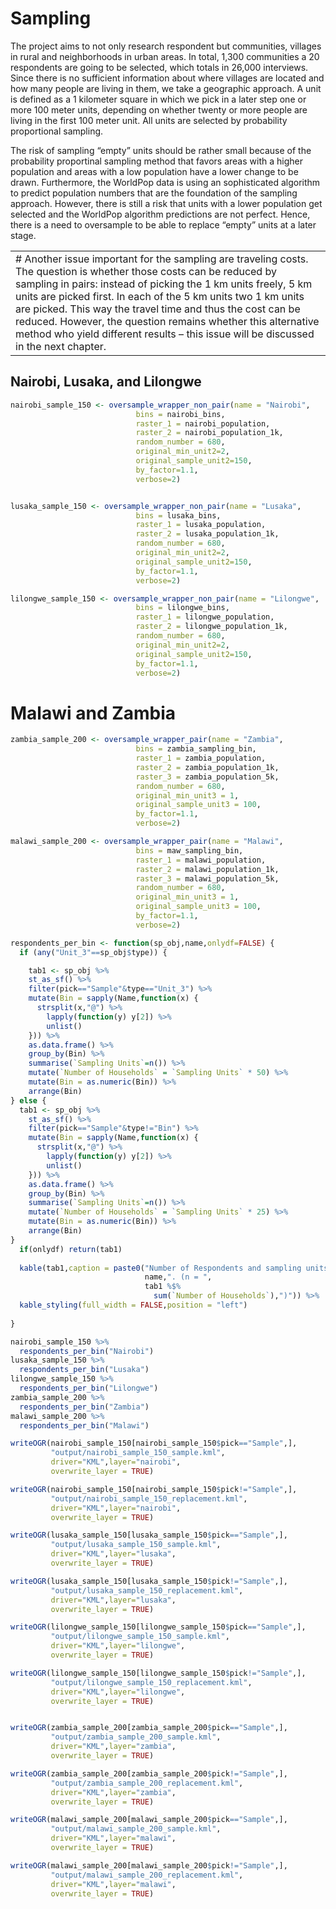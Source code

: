 # Sampling
The project aims to not only research respondent but communities, villages in rural and neighborhoods in urban areas. In total, 1,300 communities a 20 respondents are going to be selected, which totals in 26,000 interviews. Since there is no sufficient information about where villages are located and how many people are living in them, we take a geographic approach. A unit is defined as a 1 kilometer square in which we pick in a later step one or more 100 meter units, depending on whether twenty or more people are living in the first 100 meter unit. All units are selected by probability proportional sampling.  
  
The risk of sampling "empty" units should be rather small because of the probability proportinal sampling method that favors areas with a higher population and areas with a low population have a lower change to be drawn. Furthermore, the WorldPop data is using an sophisticated algorithm to predict population numbers that are the foundation of the sampling approach. However, there is still a risk that units with a lower population get selected and the WorldPop algorithm predictions are not perfect. Hence, there is a need to oversample to be able to replace "empty" units at a later stage.  
  
---
# Another issue important for the sampling are traveling costs. The question is whether those costs can be reduced by sampling in pairs: instead of picking the 1 km units freely, 5 km units are picked first. In each of the 5 km units two 1 km units are picked. This way the travel time and thus the cost can be reduced. However, the question remains whether this alternative method who yield different results -- this issue will be discussed in the next chapter.  
---


## Nairobi, Lusaka, and Lilongwe

```r

nairobi_sample_150 <- oversample_wrapper_non_pair(name = "Nairobi",
                            bins = nairobi_bins,
                            raster_1 = nairobi_population,
                            raster_2 = nairobi_population_1k,
                            random_number = 680,
                            original_min_unit2=2,
                            original_sample_unit2=150,
                            by_factor=1.1,
                            verbose=2)


lusaka_sample_150 <- oversample_wrapper_non_pair(name = "Lusaka",
                            bins = lusaka_bins,
                            raster_1 = lusaka_population,
                            raster_2 = lusaka_population_1k,
                            random_number = 680,
                            original_min_unit2=2,
                            original_sample_unit2=150,
                            by_factor=1.1,
                            verbose=2)

lilongwe_sample_150 <- oversample_wrapper_non_pair(name = "Lilongwe",
                            bins = lilongwe_bins,
                            raster_1 = lilongwe_population,
                            raster_2 = lilongwe_population_1k,
                            random_number = 680,
                            original_min_unit2=2,
                            original_sample_unit2=150,
                            by_factor=1.1,
                            verbose=2)

```

# Malawi and Zambia
```r

zambia_sample_200 <- oversample_wrapper_pair(name = "Zambia",
                            bins = zambia_sampling_bin,
                            raster_1 = zambia_population,
                            raster_2 = zambia_population_1k,
                            raster_3 = zambia_population_5k,
                            random_number = 680,
                            original_min_unit3 = 1,
                            original_sample_unit3 = 100,
                            by_factor=1.1,
                            verbose=2)

malawi_sample_200 <- oversample_wrapper_pair(name = "Malawi",
                            bins = maw_sampling_bin,
                            raster_1 = malawi_population,
                            raster_2 = malawi_population_1k,
                            raster_3 = malawi_population_5k,
                            random_number = 680,
                            original_min_unit3 = 1,
                            original_sample_unit3 = 100,
                            by_factor=1.1,
                            verbose=2)
```

```r
respondents_per_bin <- function(sp_obj,name,onlydf=FALSE) {
  if (any("Unit_3"==sp_obj$type)) {

    tab1 <- sp_obj %>% 
    st_as_sf() %>% 
    filter(pick=="Sample"&type=="Unit_3") %>% 
    mutate(Bin = sapply(Name,function(x) {
      strsplit(x,"@") %>% 
        lapply(function(y) y[2]) %>% 
        unlist()
    })) %>% 
    as.data.frame() %>% 
    group_by(Bin) %>% 
    summarise(`Sampling Units`=n()) %>% 
    mutate(`Number of Households` = `Sampling Units` * 50) %>% 
    mutate(Bin = as.numeric(Bin)) %>% 
    arrange(Bin)
} else {
  tab1 <- sp_obj %>% 
    st_as_sf() %>% 
    filter(pick=="Sample"&type!="Bin") %>% 
    mutate(Bin = sapply(Name,function(x) {
      strsplit(x,"@") %>% 
        lapply(function(y) y[2]) %>% 
        unlist()
    })) %>% 
    as.data.frame() %>% 
    group_by(Bin) %>% 
    summarise(`Sampling Units`=n()) %>% 
    mutate(`Number of Households` = `Sampling Units` * 25) %>% 
    mutate(Bin = as.numeric(Bin)) %>% 
    arrange(Bin)
}
  if(onlydf) return(tab1)
  
  kable(tab1,caption = paste0("Number of Respondents and sampling units in ",
                              name,". (n = ",
                              tab1 %$% 
                                sum(`Number of Households`),")")) %>% 
  kable_styling(full_width = FALSE,position = "left")
  
}


```

```r
nairobi_sample_150 %>% 
  respondents_per_bin("Nairobi") 
lusaka_sample_150 %>% 
  respondents_per_bin("Lusaka") 
lilongwe_sample_150 %>% 
  respondents_per_bin("Lilongwe") 
zambia_sample_200 %>% 
  respondents_per_bin("Zambia")
malawi_sample_200 %>% 
  respondents_per_bin("Malawi")

```



```r

writeOGR(nairobi_sample_150[nairobi_sample_150$pick=="Sample",],
         "output/nairobi_sample_150_sample.kml",
         driver="KML",layer="nairobi",
         overwrite_layer = TRUE)

writeOGR(nairobi_sample_150[nairobi_sample_150$pick!="Sample",],
         "output/nairobi_sample_150_replacement.kml",
         driver="KML",layer="nairobi",
         overwrite_layer = TRUE)

writeOGR(lusaka_sample_150[lusaka_sample_150$pick=="Sample",],
         "output/lusaka_sample_150_sample.kml",
         driver="KML",layer="lusaka",
         overwrite_layer = TRUE)

writeOGR(lusaka_sample_150[lusaka_sample_150$pick!="Sample",],
         "output/lusaka_sample_150_replacement.kml",
         driver="KML",layer="lusaka",
         overwrite_layer = TRUE)

writeOGR(lilongwe_sample_150[lilongwe_sample_150$pick=="Sample",],
         "output/lilongwe_sample_150_sample.kml",
         driver="KML",layer="lilongwe",
         overwrite_layer = TRUE)

writeOGR(lilongwe_sample_150[lilongwe_sample_150$pick!="Sample",],
         "output/lilongwe_sample_150_replacement.kml",
         driver="KML",layer="lilongwe",
         overwrite_layer = TRUE)


writeOGR(zambia_sample_200[zambia_sample_200$pick=="Sample",],
         "output/zambia_sample_200_sample.kml",
         driver="KML",layer="zambia",
         overwrite_layer = TRUE)

writeOGR(zambia_sample_200[zambia_sample_200$pick!="Sample",],
         "output/zambia_sample_200_replacement.kml",
         driver="KML",layer="zambia",
         overwrite_layer = TRUE)

writeOGR(malawi_sample_200[malawi_sample_200$pick=="Sample",],
         "output/malawi_sample_200_sample.kml",
         driver="KML",layer="malawi",
         overwrite_layer = TRUE)

writeOGR(malawi_sample_200[malawi_sample_200$pick!="Sample",],
         "output/malawi_sample_200_replacement.kml",
         driver="KML",layer="malawi",
         overwrite_layer = TRUE)

```
